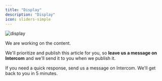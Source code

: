 ```yaml
---
title: "Display"
description: "Display"
icon: sliders-simple
---
```


![display](/images/display.png)


We are working on the content. 

We'll prioritize and publish this article for you, so **leave us a message on Intercom** and we'll send it to you when we publish it.

If you need a quick response, send us a message on Intercom. We'll get back to you in 5 minutes.